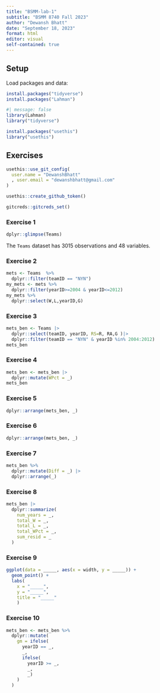 ```yaml
---
title: "BSMM-lab-1"
subtitle: "BSMM 8740 Fall 2023"
author: "Dewansh Bhatt"
date: "September 18, 2023"
format: html
editor: visual
self-contained: true
---
```


## Setup

Load packages and data:
```r
install.packages("tidyverse")
install.packages("Lahman")

```


```r
#| message: false
library(Lahman)
library("tidyverse")
```
```r
install.packages("usethis")
library("usethis")

```

## Exercises
```r
usethis::use_git_config(
  user.name = "DewanshBhatt"
  , user.email = "dewanshbhatt@gmail.com"
)

```
```r
usethis::create_github_token()
```


```r
gitcreds::gitcreds_set()
```

### Exercise 1

```r
dplyr::glimpse(Teams)
```

The `Teams` dataset has 3015 observations and 48 variables.

### Exercise 2

```r
mets <- Teams  %>% 
  dplyr::filter(teamID == "NYN")
my_mets <- mets %>% 
  dplyr::filter(yearID>=2004 & yearID<=2012)
my_mets %>% 
  dplyr::select(W,L,yearID,G)
```


### Exercise 3
```r

mets_ben <- Teams |>
  dplyr::select(teamID, yearID, RS=R, RA,G )|>
  dplyr::filter(teamID == "NYN" & yearID %in% 2004:2012)
mets_ben

```


### Exercise 4
```r
mets_ben <- mets_ben |>
  dplyr::mutate(WPct = _)
mets_ben
```



### Exercise 5


```r
dplyr::arrange(mets_ben, _)

```

### Exercise 6

```r
dplyr::arrange(mets_ben, _)

```


### Exercise 7

```r
mets_ben %>% 
  dplyr::mutate(Diff = _) |>
  dplyr::arrange(_)
```


### Exercise 8

```r
mets_ben |>
  dplyr::summarize(
    num_years = _, 
    total_W = _, 
    total_L = _, 
    total_WPct = _, 
    sum_resid = _
  )
```


### Exercise 9

```r
ggplot(data = _____, aes(x = width, y = _____)) +
  geom_point() + 
  labs(
    x = "_____", 
    y = "_____", 
    title = "_____"
    )
```


### Exercise 10

```r
mets_ben <- mets_ben %>% 
  dplyr::mutate(
    gm = ifelse(
      yearID == _, 
      _, 
      ifelse(
        yearID >= _, 
        _, 
        _)
    )
  )
```

